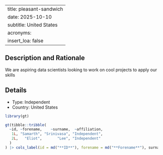 
---
title: pleasant-sandwich
date: 2025-10-10
subtitle: United States
acronyms:
  insert_loa: false
---

## Description and Rationale

We are aspiring data scientists looking to work on cool projects to apply our skills

## Details

* Type: Independent
* Country: United States

```r
library(gt)

gt(tibble::tribble(
  ~id, ~forename,    ~surname,  ~affiliation,
   1L, "Samarth", "Srinivasa", "Independent",
   2L,   "Eliot",       "Lee", "Independent"
  )
) |> cols_label(id = md("**ID**"), forename = md("**Forename**"), surname ~ md("**Surname**"), affiliation ~ md("**Affiliation**"))
```
